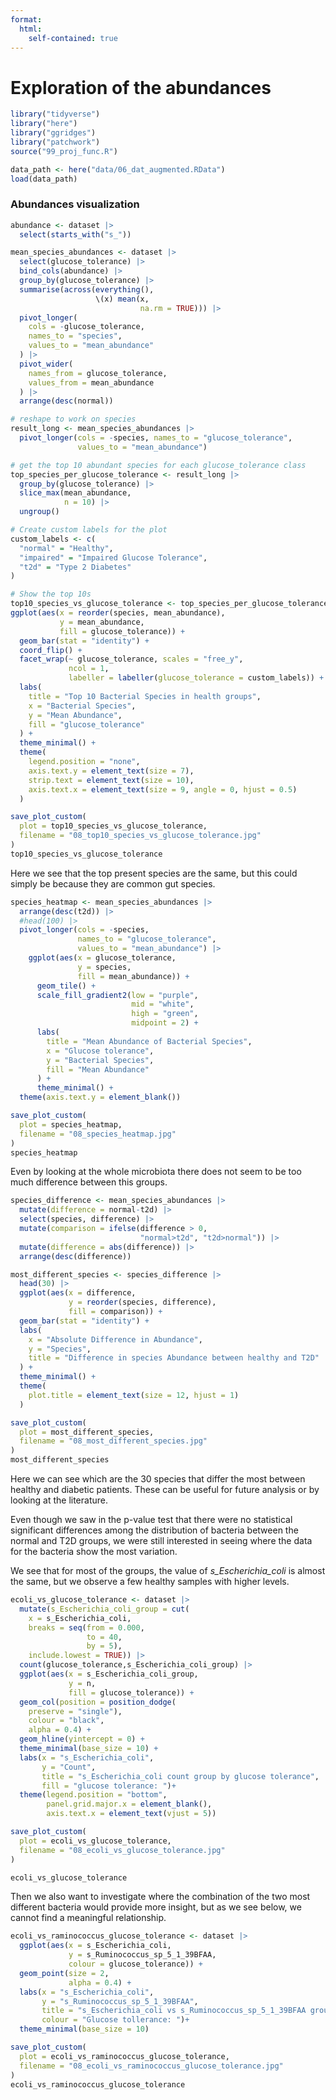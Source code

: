 ```yaml
---
format: 
  html:
    self-contained: true
---
```

# Exploration of the abundances

```r
library("tidyverse")
library("here")
library("ggridges")
library("patchwork")
source("99_proj_func.R")
```


```r
data_path <- here("data/06_dat_augmented.RData")
load(data_path)
```

### Abundances visualization

```r
abundance <- dataset |> 
  select(starts_with("s_"))

mean_species_abundances <- dataset |> 
  select(glucose_tolerance) |> 
  bind_cols(abundance) |> 
  group_by(glucose_tolerance) |> 
  summarise(across(everything(),
                   \(x) mean(x,
                             na.rm = TRUE))) |>
  pivot_longer(
    cols = -glucose_tolerance,
    names_to = "species", 
    values_to = "mean_abundance"
  ) |> 
  pivot_wider(
    names_from = glucose_tolerance,
    values_from = mean_abundance
  ) |> 
  arrange(desc(normal))
```

```r
# reshape to work on species
result_long <- mean_species_abundances |> 
  pivot_longer(cols = -species, names_to = "glucose_tolerance",
               values_to = "mean_abundance")

# get the top 10 abundant species for each glucose_tolerance class
top_species_per_glucose_tolerance <- result_long |> 
  group_by(glucose_tolerance) |> 
  slice_max(mean_abundance,
            n = 10) |> 
  ungroup()

# Create custom labels for the plot
custom_labels <- c(
  "normal" = "Healthy",
  "impaired" = "Impaired Glucose Tolerance",
  "t2d" = "Type 2 Diabetes"
)

# Show the top 10s
top10_species_vs_glucose_tolerance <- top_species_per_glucose_tolerance |> 
ggplot(aes(x = reorder(species, mean_abundance),
           y = mean_abundance,
           fill = glucose_tolerance)) +
  geom_bar(stat = "identity") +
  coord_flip() +
  facet_wrap(~ glucose_tolerance, scales = "free_y",
             ncol = 1,
             labeller = labeller(glucose_tolerance = custom_labels)) +  
  labs(
    title = "Top 10 Bacterial Species in health groups",
    x = "Bacterial Species",
    y = "Mean Abundance",
    fill = "glucose_tolerance"
  ) +
  theme_minimal() +
  theme(
    legend.position = "none",
    axis.text.y = element_text(size = 7),
    strip.text = element_text(size = 10),
    axis.text.x = element_text(size = 9, angle = 0, hjust = 0.5) 
  )

save_plot_custom(
  plot = top10_species_vs_glucose_tolerance,
  filename = "08_top10_species_vs_glucose_tolerance.jpg"
)
top10_species_vs_glucose_tolerance
```

Here we see that the top present species are the same, but this could simply be because they are common gut species.

```r
species_heatmap <- mean_species_abundances |> 
  arrange(desc(t2d)) |>
  #head(100) |> 
  pivot_longer(cols = -species,
               names_to = "glucose_tolerance",
               values_to = "mean_abundance") |> 
    ggplot(aes(x = glucose_tolerance,
               y = species,
               fill = mean_abundance)) +
      geom_tile() +
      scale_fill_gradient2(low = "purple",
                           mid = "white",
                           high = "green",
                           midpoint = 2) + 
      labs(
        title = "Mean Abundance of Bacterial Species",
        x = "Glucose tolerance",
        y = "Bacterial Species",
        fill = "Mean Abundance"
      ) +
      theme_minimal() +
  theme(axis.text.y = element_blank())

save_plot_custom(
  plot = species_heatmap,
  filename = "08_species_heatmap.jpg"
)
species_heatmap
```

Even by looking at the whole microbiota there does not seem to be too much difference between this groups.

```r
species_difference <- mean_species_abundances |> 
  mutate(difference = normal-t2d) |> 
  select(species, difference) |> 
  mutate(comparison = ifelse(difference > 0,
                             "normal>t2d", "t2d>normal")) |> 
  mutate(difference = abs(difference)) |> 
  arrange(desc(difference))
```

```r
most_different_species <- species_difference |> 
  head(30) |> 
  ggplot(aes(x = difference,
             y = reorder(species, difference),
             fill = comparison)) + 
  geom_bar(stat = "identity") + 
  labs(
    x = "Absolute Difference in Abundance",
    y = "Species",
    title = "Difference in species Abundance between healthy and T2D"
  ) +
  theme_minimal() +
  theme(
    plot.title = element_text(size = 12, hjust = 1)
  )

save_plot_custom(
  plot = most_different_species,
  filename = "08_most_different_species.jpg"
)
most_different_species
```

Here we can see which are the 30 species that differ the most between healthy and diabetic patients. These can be useful for future analysis or by looking at the literature.

Even though we saw in the p-value test that there were no statistical significant differences among the distribution of bacteria between the normal and T2D groups, we were still interested in seeing where the data for the bacteria show the most variation.

We see that for most of the groups, the value of *s_Escherichia_coli* is almost the same, but we observe a few healthy samples with higher levels.

```r
ecoli_vs_glucose_tolerance <- dataset |> 
  mutate(s_Escherichia_coli_group = cut(
    x = s_Escherichia_coli,
    breaks = seq(from = 0.000,
                 to = 40,
                 by = 5),
    include.lowest = TRUE)) |> 
  count(glucose_tolerance,s_Escherichia_coli_group) |> 
  ggplot(aes(x = s_Escherichia_coli_group,
             y = n,
             fill = glucose_tolerance)) +
  geom_col(position = position_dodge(
    preserve = "single"),
    colour = "black",
    alpha = 0.4) +
  geom_hline(yintercept = 0) +
  theme_minimal(base_size = 10) +
  labs(x = "s_Escherichia_coli",
       y = "Count",
       title = "s_Escherichia_coli count group by glucose tolerance",
       fill = "glucose tolerance: ")+
  theme(legend.position = "bottom",
        panel.grid.major.x = element_blank(),
        axis.text.x = element_text(vjust = 5))

save_plot_custom(
  plot = ecoli_vs_glucose_tolerance,
  filename = "08_ecoli_vs_glucose_tolerance.jpg"
)

ecoli_vs_glucose_tolerance
```

Then we also want to investigate where the combination of the two most different bacteria would provide more insight, but as we see below, we cannot find a meaningful relationship.

```r
ecoli_vs_raminococcus_glucose_tolerance <- dataset |>
  ggplot(aes(x = s_Escherichia_coli,
             y = s_Ruminococcus_sp_5_1_39BFAA,
             colour = glucose_tolerance)) +
  geom_point(size = 2,
             alpha = 0.4) +
  labs(x = "s_Escherichia_coli",
       y = "s_Ruminococcus_sp_5_1_39BFAA",
       title = "s_Escherichia_coli vs s_Ruminococcus_sp_5_1_39BFAA groupt by glucose tolerance",
       colour = "Glucose tollerance: ")+
  theme_minimal(base_size = 10)

save_plot_custom(
  plot = ecoli_vs_raminococcus_glucose_tolerance,
  filename = "08_ecoli_vs_raminococcus_glucose_tolerance.jpg"
)
ecoli_vs_raminococcus_glucose_tolerance
```
